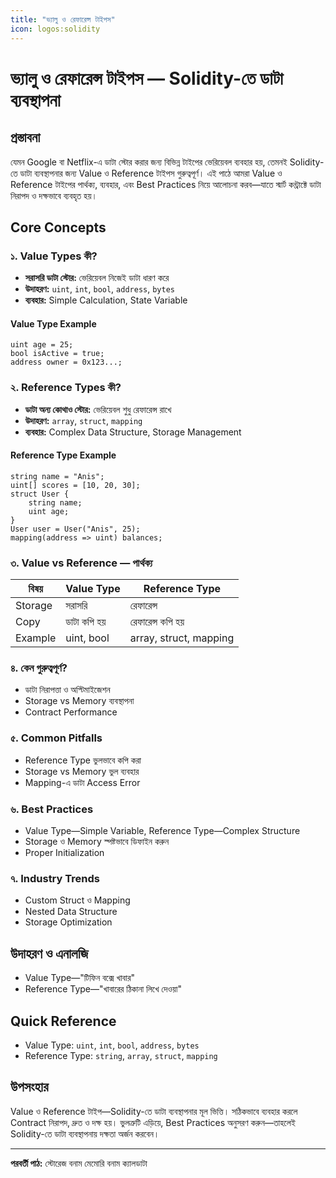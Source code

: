 ```yaml
---
title: "ভ্যালু ও রেফারেন্স টাইপস"
icon: logos:solidity
---
```


# ভ্যালু ও রেফারেন্স টাইপস — Solidity-তে ডাটা ব্যবস্থাপনা

## প্রস্তাবনা

যেমন Google বা Netflix-এ ডাটা স্টোর করার জন্য বিভিন্ন টাইপের ভেরিয়েবল ব্যবহার হয়, তেমনই Solidity-তে ডাটা ব্যবস্থাপনার জন্য Value ও Reference টাইপস গুরুত্বপূর্ণ। এই পাঠে আমরা Value ও Reference টাইপের পার্থক্য, ব্যবহার, এবং Best Practices নিয়ে আলোচনা করব—যাতে স্মার্ট কন্ট্রাক্টে ডাটা নিরাপদ ও দক্ষভাবে ব্যবহৃত হয়।

## Core Concepts

### ১. Value Types কী?
- **সরাসরি ডাটা স্টোর:** ভেরিয়েবল নিজেই ডাটা ধারণ করে
- **উদাহরণ:** `uint`, `int`, `bool`, `address`, `bytes`
- **ব্যবহার:** Simple Calculation, State Variable

#### Value Type Example
```solidity
uint age = 25;
bool isActive = true;
address owner = 0x123...;
```

### ২. Reference Types কী?
- **ডাটা অন্য কোথাও স্টোর:** ভেরিয়েবল শুধু রেফারেন্স রাখে
- **উদাহরণ:** `array`, `struct`, `mapping`
- **ব্যবহার:** Complex Data Structure, Storage Management

#### Reference Type Example
```solidity
string name = "Anis";
uint[] scores = [10, 20, 30];
struct User {
    string name;
    uint age;
}
User user = User("Anis", 25);
mapping(address => uint) balances;
```

### ৩. Value vs Reference — পার্থক্য
| বিষয়         | Value Type         | Reference Type         |
|--------------|-------------------|-----------------------|
| Storage      | সরাসরি            | রেফারেন্স             |
| Copy         | ডাটা কপি হয়       | রেফারেন্স কপি হয়      |
| Example      | uint, bool        | array, struct, mapping|

### ৪. কেন গুরুত্বপূর্ণ?
- ডাটা নিরাপত্তা ও অপ্টিমাইজেশন
- Storage vs Memory ব্যবস্থাপনা
- Contract Performance

### ৫. Common Pitfalls
- Reference Type ভুলভাবে কপি করা
- Storage vs Memory ভুল ব্যবহার
- Mapping-এ ডাটা Access Error

### ৬. Best Practices
- Value Type—Simple Variable, Reference Type—Complex Structure
- Storage ও Memory স্পষ্টভাবে ডিফাইন করুন
- Proper Initialization

### ৭. Industry Trends
- Custom Struct ও Mapping
- Nested Data Structure
- Storage Optimization

## উদাহরণ ও এনালজি
- Value Type—"টিফিন বক্সে খাবার"
- Reference Type—"খাবারের ঠিকানা লিখে দেওয়া"

## Quick Reference

- Value Type: `uint`, `int`, `bool`, `address`, `bytes`
- Reference Type: `string`, `array`, `struct`, `mapping`

## উপসংহার

Value ও Reference টাইপ—Solidity-তে ডাটা ব্যবস্থাপনার মূল ভিত্তি। সঠিকভাবে ব্যবহার করলে Contract নিরাপদ, দ্রুত ও দক্ষ হয়। ভুলত্রুটি এড়িয়ে, Best Practices অনুসরণ করুন—তাহলেই Solidity-তে ডাটা ব্যবস্থাপনায় দক্ষতা অর্জন করবেন।

---

**পরবর্তী পাঠ:** স্টোরেজ বনাম মেমোরি বনাম ক্যালডাটা
